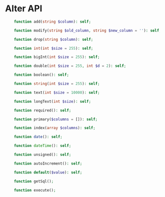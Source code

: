# Alter API

```php
	function add(string $column): self;

	function modify(string $old_column, string $new_column = ''): self;

	function drop(string $column): self;

    function int(int $size = 255): self;

    function bigInt(int $size = 255): self;

    function double(int $size = 255, int $d = 2): self;

    function boolean(): self;

    function string(int $size = 255): self;

    function text(int $size = 10000): self;

    function longText(int $size): self;

    function required(): self;

    function primary($columns = []): self;

    function index(array $columns): self;

    function date(): self;

    function dateTime(): self;

    function unsigned(): self;

    function autoIncrement(): self;

    function default($value): self;

    function getSql();

    function execute();
```
